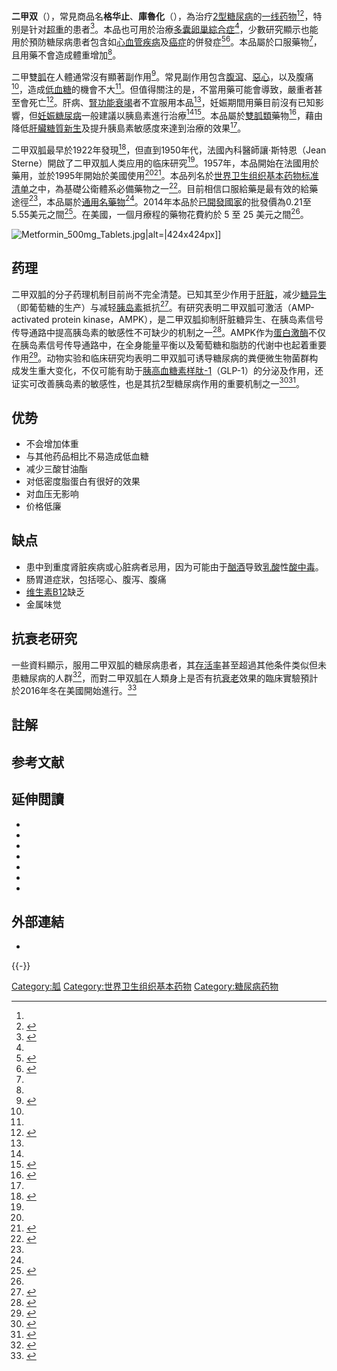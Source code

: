{{medical}}
{{Infobox drug
| IUPAC_name        = ''N'',''N''-Dimethylimidodicarbonimidic diamide
| image             = Metformin.svg
| alt               = 
| image2            = Metformin-from-xtal-3D-balls.png
| alt2              = 
| caption           =
<!--Clinical data -->
| pronounce   = {{IPAc-en|m|ɛ|t|ˈ|f|ɔr|m|ɨ|n}}, {{respell|met|FAWR|min}}
| tradename         = Glucophage, other
| Drugs.com         = {{drugs.com|monograph|metformin-hydrochloride}}
| MedlinePlus       = a696005
| licence_EU        = <!-- EMA requires brand name -->
| licence_US        = metformin
| DailyMedID        = <!-- preference to licence_US -->
| pregnancy_AU      = C
| pregnancy_US      = B
| pregnancy_category= 
| legal_AU = S4
| legal_CA = Rx-only
| legal_UK = POM
| legal_US = Rx-only
| legal_status      = 
| dependency_liability = 
| routes_of_administration = 口服

<!--Pharmacokinetic data -->
| bioavailability   = 50–60%<ref name = D95>{{cite journal |vauthors=Dunn CJ, Peters DH | title = Metformin. A review of its pharmacological properties and therapeutic use in non-insulin-dependent diabetes mellitus | journal = Drugs | volume = 49 | issue = 5 | pages = 721–49 |date=May 1995  | pmid = 7601013 | doi = 10.2165/00003495-199549050-00007 }}</ref><ref name=D03>{{cite journal |vauthors=Hundal RS, Inzucchi SE | title = Metformin: new understandings, new uses | journal = Drugs | volume = 63 | issue = 18 | pages = 1879–94 | year = 2003 | pmid = 12930161 | doi = 10.2165/00003495-200363180-00001 }}</ref>
| protein_bound     = 很小<ref name = D95/>
| metabolism        = 不经过肝脏<ref name = D95/>
| elimination_half-life = 4-8.7小时<ref name = D95/>
| excretion         = 尿液（90%）<ref name = D95/>

<!--Identifiers -->
| index0 = 
| index2 = hydrochloride
| CAS_number        = 657-24-9
| CAS_number_Ref = {{cascite|correct}}
| CAS_supplemental  = 
| IUPHAR_ligand = 4779
| synonyms          = 
| PubChem = 4091
| ChemSpiderID = 3949
| ChemSpiderID_Ref = {{chemspidercite|correct|chemspider}}
| UNII = 9100L32L2N
| UNII_Ref = {{fdacite|correct|FDA}}
| UNII2 = 786Z46389E
| DrugBank = DB00331
| KEGG = D04966
| KEGG_Ref = {{keggcite|correct|kegg}}
| ChEBI = 6801
| ChEBI_Ref = {{ebicite|correct|EBI}}
| ChEMBL = 1431
| ChEMBL_Ref = {{ebicite|correct|EBI}}
| ATC_prefix = A10
| ATC_suffix = BA02

<!--Chemical data -->
| chemical_formula  =
| C=4 | H=11 | N=5
| molecular_weight  = 129.16364 g/mol
| smiles            = CN(C)C(=N)NC(=N)N
| StdInChI          = 1S/C4H11N5/c1-9(2)4(7)8-3(5)6/h1-2H3,(H5,5,6,7,8)
| StdInChI_comment  = 
| StdInChIKey       = XZWYZXLIPXDOLR-UHFFFAOYSA-N
| StdInChIKey_Ref = {{stdinchicite|correct|chemspider}}
| density           = 
| melting_point     = 
| boiling_point     = 
| solubility        = 
| specific_rotation = 
| sec_combustion    = 
}}
<!-- Definition and medical uses -->
'''二甲双{{ruby-py|胍|-{zh-cn:guā;zh-tw:ㄍㄨㄚˉ;zh-hk:gwaa<sup>1</sup>}-}}'''（{{lang-en|Metformin}}）{{notetag|{{標音|字=胍|注音=ㄍㄨㄚ |拼音=guā|同音字=瓜}}}}，常見商品名'''格华止'''、'''庫魯化'''（{{lang|en|Glucophage}}），為治疗[[2型糖尿病|2型糖尿病]]的[[療法|一线药物]]<ref name=AHFS2016/><ref name=Ann2016>{{cite journal|last1=Maruthur|first1=NM|last2=Tseng|first2=E|last3=Hutfless|first3=S|last4=Wilson|first4=LM|last5=Suarez-Cuervo|first5=C|last6=Berger|first6=Z|last7=Chu|first7=Y|last8=Iyoha|first8=E|last9=Segal|first9=JB|last10=Bolen|first10=S|title=Diabetes Medications as Monotherapy or Metformin-Based Combination Therapy for Type 2 Diabetes: A Systematic Review and Meta-analysis.|journal=Annals of Internal Medicine|date=19 April 2016|pmid=27088241|doi=10.7326/M15-2650}}</ref>，特别是针对[[超重|超重]]的患者<ref>{{cite book|title=Clinical Obesity.|date=2008|publisher=John Wiley & Sons|location=Oxford|isbn=9781405143660|page=262|edition=2nd|url=https://books.google.it/books?id=qGVnItPoPCYC&pg=PA262|access-date=2016-09-07|archive-date=2020-09-14|archive-url=https://web.archive.org/web/20200914214852/https://books.google.it/books?id=qGVnItPoPCYC&pg=PA262|dead-url=no}}</ref>。本品也可用於治療[[多囊卵巢綜合症|多囊卵巢綜合症]]<ref name=AHFS2016/>，少數研究顯示也能用於預防糖尿病患者包含如[[心血管疾病|心血管疾病]]及[[癌症|癌症]]的併發症<ref>{{cite journal|last=Malek|first=M|author2=Aghili, R|author3=Emami, Z|author4=Khamseh, ME|title=Risk of Cancer in Diabetes: The Effect of Metformin.|journal=ISRN Endocrinology|date=2013|volume=2013|pages=636927|doi=10.1155/2013/636927|pmid=24224094|url=http://www.ncbi.nlm.nih.gov/pmc/articles/PMC3800579/pdf/ISRN.ENDOCRINOLOGY2013-636927.pdf|format=PDF|pmc=3800579|access-date=2016-09-07|archive-date=2017-09-08|archive-url=https://web.archive.org/web/20170908185309/https://www.ncbi.nlm.nih.gov/pmc/articles/PMC3800579/pdf/ISRN.ENDOCRINOLOGY2013-636927.pdf|dead-url=no}}</ref><ref name=Pres2014>{{cite journal|title=Type 2 diabetes and metformin. First choice for monotherapy: weak evidence of efficacy but well-known and acceptable adverse effects.|journal=Prescrire international|date=November 2014|volume=23|issue=154|pages=269–72|pmid=25954799}}</ref>。本品屬於口服藥物<ref name=AHFS2016/>，且用藥不會造成體重增加<ref name=Pres2014/>。

<!-- Side effects and mechanism -->
二甲雙[[胍|胍]]在人體通常沒有顯著副作用<ref>{{cite journal|last1=Triggle|first1=CR|last2=Ding|first2=H|title=Metformin is not just an antihyperglycaemic drug but also has protective effects on the vascular endothelium.|journal=Acta physiologica (Oxford, England)|date=17 December 2015|pmid=26680745|doi=10.1111/apha.12644}}</ref>。常見副作用包含[[腹瀉|腹瀉]]、[[惡心|惡心]]，以及腹痛<ref name=AHFS2016/>，造成[[低血糖|低血糖]]的機會不大<ref name=AHFS2016/>。但值得關注的是，不當用藥可能會導致{{tsl|en|Lactic acidosis|乳酸中毒}}，嚴重者甚至會死亡<ref name="pmid21617112">{{cite journal |vauthors=Lipska KJ, Bailey CJ, Inzucchi SE | title = Use of metformin in the setting of mild-to-moderate renal insufficiency |url=https://archive.org/details/sim_diabetes-care_2011-06_34_6/page/1431 | journal = Diabetes Care | volume = 34 | issue = 6 | pages = 1431–7 |date=June 2011 | pmid = 21617112 | pmc = 3114336 | doi = 10.2337/dc10-2361 }}</ref>。肝病、[[腎功能衰竭|腎功能衰竭]]者不宜服用本品<ref name=AHFS2016/>，妊娠期間用藥目前沒有已知影響，但[[妊娠糖尿病|妊娠糖尿病]]一般建議以胰島素進行治療<ref name=AHFS2016/><ref>{{cite journal|last1=Lautatzis|first1=ME|last2=Goulis|first2=DG|last3=Vrontakis|first3=M|title=Efficacy and safety of metformin during pregnancy in women with gestational diabetes mellitus or polycystic ovary syndrome: a systematic review.|journal=Metabolism: clinical and experimental|date=November 2013|volume=62|issue=11|pages=1522–34|pmid=23886298|doi=10.1016/j.metabol.2013.06.006}}</ref>。本品屬於[[雙胍類|雙胍類]]藥物<ref name=AHFS2016>{{cite web|title=Metformin Hydrochloride|url=http://www.drugs.com/monograph/metformin-hydrochloride.html|publisher=The American Society of Health-System Pharmacists|accessdate=Jan 2016|archive-date=2016-12-24|archive-url=https://web.archive.org/web/20161224162245/https://www.drugs.com/monograph/metformin-hydrochloride.html|dead-url=no}}</ref>，藉由降低[[肝臟|肝臟]][[糖异生|糖質新生]]及提升胰島素敏感度來達到治療的效果<ref name=AHFS2016/>。

<!-- History, society, and culture -->
二甲双胍最早於1922年發現<ref name=Fis2010>{{cite book|last1=Fischer|first1=Janos|title=Analogue-based Drug Discovery II|date=2010|publisher=John Wiley & Sons|isbn=9783527632121|pages=47–49|url=https://books.google.co.jp/books?id=h2Kd8ci4Ln8C&pg=PA47|access-date=2016-09-07|archive-date=2020-12-09|archive-url=https://web.archive.org/web/20201209104527/https://books.google.co.jp/books?id=h2Kd8ci4Ln8C&pg=PA47|dead-url=no}}</ref>，但直到1950年代，法國內科醫師讓·斯特恩（Jean Sterne）開啟了二甲双胍人类应用的临床研究<ref name=Fis2010/>。1957年，本品開始在法國用於藥用，並於1995年開始於美國使用<ref name=AHFS2016/><ref>{{cite book|last1=McKee|first1=Mitchell Bebel Stargrove, Jonathan Treasure, Dwight L.|title=Herb, nutrient, and drug interactions : clinical implications and therapeutic strategies|date=2008|publisher=Mosby/Elsevier|location=St. Louis, Mo.|isbn=9780323029643|page=217|url=https://books.google.co.jp/books?id=49kLK--eumEC&pg=PA217|access-date=2016-09-07|archive-date=2020-09-14|archive-url=https://web.archive.org/web/20200914230359/https://books.google.co.jp/books?id=49kLK--eumEC&pg=PA217|dead-url=no}}</ref>。本品列名於[[世界卫生组织基本药物标准清单|世界卫生组织基本药物标准清单]]之中，為基礎公衛體系必備藥物之一<ref>{{cite web|title=WHO Model List of EssentialMedicines|url=http://apps.who.int/iris/bitstream/10665/93142/1/EML_18_eng.pdf?ua=1|work=World Health Organization|accessdate=22 April 2014|date=October 2013|archive-date=2016-04-11|archive-url=https://web.archive.org/web/20160411133939/http://apps.who.int/iris/bitstream/10665/93142/1/EML_18_eng.pdf?ua=1|dead-url=no}}</ref>。目前相信口服給藥是最有效的給藥途徑<ref name=Fis2010/>，本品屬於[[通用名藥物|通用名藥物]]<ref name=AHFS2016/>。2014年本品於[[已開發國家|已開發國家]]的批發價為0.21至5.55美元之間<ref>{{cite web|title=Metformin|url=http://erc.msh.org/dmpguide/resultsdetail.cfm?language=english&code=ME500T&s_year=2014&year=2014&str=500%20mg&desc=Metformin%20HCl&pack=new&frm=TAB-CAP&rte=PO&class_code2=18%2E5%2E&supplement=&class_name=%2818%2E5%2E%29Insulins%20and%20medicines%20used%20for%20diabetes%3Cbr%3E|accessdate=11 January 2016}}{{dead link|date=2018年5月 |bot=InternetArchiveBot |fix-attempted=yes }}</ref>。在美國，一個月療程的藥物花費約於 5 至 25 美元之間<ref name=AHFS2016/>。

[[File:Metformin_500mg_Tablets.jpg|thumb]]|alt=|424x424px]]

==药理==
二甲双胍的分子药理机制目前尚不完全清楚。已知其至少作用于[[肝脏|肝脏]]，减少[[糖异生|糖异生]]（即葡萄糖的生产）与减轻[[胰岛素|胰岛素]]抵抗<ref>{{cite web | url = http://www.onlineclinic.co.uk/metformin.html | publisher = OnlineClinic | title = How does this medication work? | accessdate = 2015-01-30 | archive-date = 2016-07-22 | archive-url = https://web.archive.org/web/20160722062937/http://www.onlineclinic.co.uk/metformin.html | dead-url = no }}</ref>。有研究表明二甲双胍可激活{{tsl|en|AMP-activated protein kinase|单磷酸腺苷活化的蛋白激酶}}（AMP-activated protein kinase，AMPK），是二甲双胍抑制肝脏糖异生、在胰岛素信号传导通路中提高胰岛素的敏感性不可缺少的机制之一<ref name="Zhou">{{cite journal | vauthors = Zhou G, Myers R, Li Y, Chen Y, Shen X, Fenyk-Melody J, Wu M, Ventre J, Doebber T, Fujii N, Musi N, Hirshman MF, Goodyear LJ, Moller DE | display-authors = 6 | title = Role of AMP-activated protein kinase in mechanism of metformin action | journal = The Journal of Clinical Investigation | volume = 108 | issue = 8 | pages = 1167–74 | date = October 2001 |language=en | pmid = 11602624 | pmc = 209533 | doi = 10.1172/JCI13505 }}</ref>。AMPK作为[[蛋白激酶|蛋白激酶]]不仅在胰岛素信号传导通路中，在全身能量平衡以及葡萄糖和脂肪的代谢中也起着重要作用<ref>{{cite journal | vauthors = Towler MC, Hardie DG | title = AMP-activated protein kinase in metabolic control and insulin signaling | journal = Circulation Research | volume = 100 | issue = 3 | pages = 328–41 | date = February 2007 |language=en | pmid = 17307971 | doi = 10.1161/01.RES.0000256090.42690.05 }}</ref>。动物实验和临床研究均表明二甲双胍可诱导糖尿病的粪便微生物菌群构成发生重大变化，不仅可能有助于[[胰高血糖素样肽-1|胰高血糖素样肽-1]]（GLP-1）的分泌及作用，还证实可改善胰岛素的敏感性，也是其抗2型糖尿病作用的重要机制之一<ref name ="Burcelin">{{cite journal | vauthors = Burcelin R | title = The antidiabetic gutsy role of metformin uncovered? | journal = Gut | volume = 63 | issue = 5 | pages = 706–7 | date = May 2014 |language=en | pmid = 23840042 | doi = 10.1136/gutjnl-2013-305370 }}</ref><ref>{{Cite journal |title=Metformin alters the gut microbiome of individuals with treatment-naive type 2 diabetes, contributing to the therapeutic effects of the drug |url=https://www.nature.com/articles/nm.4345 |last=Wu |first=Hao |last2=Esteve |first2=Eduardo |date=2017-07 |journal=Nature Medicine |issue=7 |doi=10.1038/nm.4345 |volume=23 |pages=850–858 |language=en |issn=1546-170X |last3=Tremaroli |first3=Valentina |last4=Khan |first4=Muhammad Tanweer |last5=Caesar |first5=Robert |last6=Mannerås-Holm |first6=Louise |last7=等 |access-date=2021-04-11 |archive-date=2017-12-11 |archive-url=https://web.archive.org/web/20171211103001/https://www.nature.com/articles/nm.4345 }}</ref>。

==优势==
* 不会增加体重
* 与其他药品相比不易造成低血糖
* 减少三酸甘油酯
* 对低密度脂蛋白有很好的效果
* 对血压无影响
* 价格低廉

==缺点==
* 患中到重度肾脏疾病或心脏病者忌用，因为可能由于[[酗酒|酗酒]]导致[[乳酸|乳酸]]性[[酸中毒|酸中毒]]。
* 肠胃道症狀，包括噁心、腹泻、腹痛
* [[维生素B12|维生素B12]]缺乏
* 金属味觉

==抗衰老研究==
一些資料顯示，服用二甲双胍的糖尿病患者，其[[存活率|存活率]]甚至超過其他条件类似但未患糖尿病的人群<ref>{{Cite journal|title=Can people with type 2 diabetes live longer than those without? A comparison of mortality in people initiated with metformin or sulphonylurea monotherapy and matched, non-diabetic controls|url=https://pubmed.ncbi.nlm.nih.gov/25041462/|last=Bannister|first=C. A.|last2=Holden|first2=S. E.|date=2014-11|journal=Diabetes, Obesity & Metabolism|issue=11|doi=10.1111/dom.12354|volume=16|pages=1165–1173|issn=1463-1326|pmid=25041462|last3=Jenkins-Jones|first3=S.|last4=Morgan|first4=C. Ll|last5=Halcox|first5=J. P.|last6=Schernthaner|first6=G.|last7=Mukherjee|first7=J.|last8=Currie|first8=C. J.|access-date=2021-08-12|archive-date=2022-04-05|archive-url=https://web.archive.org/web/20220405005708/https://pubmed.ncbi.nlm.nih.gov/25041462/}}</ref>，而對二甲双胍在人類身上是否有抗[[衰老|衰老]]效果的臨床實驗預計於2016年冬在美國開始進行。<ref>{{Cite news |url=http://www.chinanews.com/gj/2015/12-02/7652205.shtml |title=世界首例抗衰老药将临床试验 或让人活到120岁 |publisher=中新網 |date=2015-12-02 |accessdate=2015-12-02 |archive-date=2020-09-16 |archive-url=https://web.archive.org/web/20200916131723/http://www.chinanews.com/gj/2015/12-02/7652205.shtml |dead-url=no }}</ref>

== 註解 ==
{{NoteFoot}}

== 参考文献 ==
{{Reflist|30em}}

==延伸閲讀==
{{refbegin|2}}
* {{cite journal |vauthors=Markowicz-Piasecka M, Huttunen KM, Mateusiak L, Mikiciuk-Olasik E, Sikora J |display-authors=3 |title=Is Metformin a Perfect Drug? Updates in Pharmacokinetics and Pharmacodynamics |journal=Curr. Pharm. Des. |volume=23 |issue=17 |pages=2532–2550 |date=2017 |pmid=27908266 |doi=10.2174/1381612822666161201152941 |url=}}
* {{cite journal |vauthors=McCreight LJ, Bailey CJ, Pearson ER |title=Metformin and the gastrointestinal tract |journal=Diabetologia |volume=59 |issue=3 |pages=426–35 |date=March 2016 |pmid=26780750 |pmc=4742508 |doi=10.1007/s00125-015-3844-9 |url=}}
* {{cite journal |vauthors=Moin T, Schmittdiel JA, Flory JH, Yeh J, Karter AJ, Kruge LE, Schillinger D, Mangione CM, Herman WH, Walker EA |display-authors=3 |title=Review of Metformin Use for Type 2 Diabetes Prevention |journal=Am J Prev Med |volume=55 |issue=4 |pages=565–574 |date=October 2018 |pmid=30126667 |pmc=6613947 |doi=10.1016/j.amepre.2018.04.038 |url=}}
* {{cite journal |vauthors=Rena G, Hardie DG, Pearson ER |title=The mechanisms of action of metformin |journal=Diabetologia |volume=60 |issue=9 |pages=1577–1585 |date=September 2017 |pmid=28776086 |pmc=5552828 |doi=10.1007/s00125-017-4342-z |url=}}
* {{cite journal |vauthors=Sanchez-Rangel E, Inzucchi SE |title=Metformin: clinical use in type 2 diabetes |journal=Diabetologia |volume=60 |issue=9 |pages=1586–1593 |date=September 2017 |pmid=28770321 |doi=10.1007/s00125-017-4336-x |url=}}
* {{cite journal |vauthors=Zhou J, Massey S, Story D, Li L |display-authors=3 |title=Metformin: An Old Drug with New Applications |journal=Int J Mol Sci |volume=19 |issue=10 |pages= |date=September 2018 |pmid=30241400 |pmc=6213209 |doi=10.3390/ijms19102863 |url=}}
* {{cite journal |vauthors=Zhou T, Xu X, Du M, Zhao T, Wang J |display-authors=3 |title=A preclinical overview of metformin for the treatment of type 2 diabetes |journal=Biomed. Pharmacother. |volume=106 |issue= |pages=1227–1235 |date=October 2018 |pmid=30119191 |doi=10.1016/j.biopha.2018.07.085 |url=}}
{{refend}}

==外部連結==
{{Commons category|Metformin}}
{{Portal|藥理學|醫學}}
* {{cite web | url = https://druginfo.nlm.nih.gov/drugportal/name/metformin | publisher = U.S. National Library of Medicine | work = Drug Information Portal | title = Metformin | accessdate = 2020-02-16 | archive-date = 2020-11-02 | archive-url = https://web.archive.org/web/20201102145731/https://druginfo.nlm.nih.gov/drugportal/name/Metformin | dead-url = no }}
{{-}}
{{Oral hypoglycemics and insulin analogs|state=collapsed}}

[[Category:胍|Category:胍]]
[[Category:世界卫生组织基本药物|Category:世界卫生组织基本药物]]
[[Category:糖尿病药物|Category:糖尿病药物]]